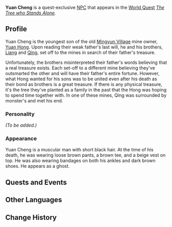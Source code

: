 {{Meta
<!-- Remove this template after adding the missing info -->
|missing_NPC_profile  = yes
}}
{{Character Infobox
|image            = NPC Yuan Cheng.png
|region           = Liyue
|type             = Quest NPC
|deceased         = Past
|father           = Yuan Hong
|sibling          = Yuan Liang
|sibling2         = Yuan Qing
}}
'''Yuan Cheng''' is a quest-exclusive [[NPC]] that appears in the [[World Quest]] ''[[The Tree who Stands Alone]].''

==Profile==
<!-- detailed story/lore information goes here -->
Yuan Cheng is the youngest son of the old [[Mingyun Village]] mine owner, [[Yuan Hong]]. Upon reading their weak father's last will, he and his brothers, [[Yuan Liang|Liang]] and [[Yuan Qing|Qing]], set off to the mines in search of their father's treasure.

Unfortunately, the brothers misinterpreted their father's words believing that a real treasure exists. Each set-off to a different mine believing they've outsmarted the other and will have their father's entire fortune. However, what Hong wanted for his sons was to be united even after his death as their bond as brothers is a great treasure. If there is any physical treasure, it's the tree they've planted as a family in the past that the Hong was hoping to spend time together with. In one of these mines, Qing was surrounded by monster's and met his end.

===Personality===
''(To be added.)''

===Appearance===
Yuan Cheng is a muscular man with short black hair. At the time of his death, he was wearing loose brown pants, a brown tee, and a beige vest on top. He was also wearing bandages on both his ankles and dark brown shoes. He appears as a ghost.

==Quests and Events==
{{Quests and Events}}

==Other Languages==
{{Other Languages
|default_hidden = 1
|en      = Yuan Cheng
|zhs     = 元成
|zhs_rm  = Yuán Chéng
|zht     = 元成
|zht_rm  = Yuán Chéng
|ja      = 元成
|ja_rm   = Gen Jou{{Assumed}}
|ko      = 원성
|ko_rm   = Wonseong
|es      = Yuan Cheng
|fr      = Yuan Cheng
|ru      = Юань Чэн
|th      = Yuan Cheng
|vi      = Yuan Cheng
|de      = Yuan Cheng
|id      = Yuancheng
|pt      = Yuancheng
|tr      = Yuan Cheng
|it      = Yuan Cheng
}}

==Change History==
{{Change History|1.0}}